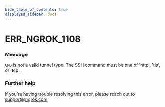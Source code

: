 ```yaml
---
hide_table_of_contents: true
displayed_sidebar: docs
---
```



# ERR_NGROK_1108

### Message

`CMD` is not a valid tunnel type. The SSH command must be one of 'http', 'tls', or 'tcp'.

<ErrorDetails error="err_ngrok_1108" />

### Further help

If you're having trouble resolving this error, please reach out to [support@ngrok.com](mailto:support@ngrok.com?subject=Help%20with%20ERR_NGROK_1108)
